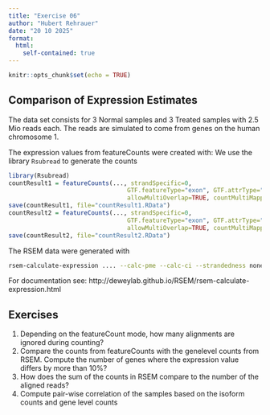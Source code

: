 ```yaml
---
title: "Exercise 06"
author: "Hubert Rehrauer"
date: "20 10 2025"
format:
  html:
    self-contained: true
---
```



```r
knitr::opts_chunk$set(echo = TRUE)
```


## Comparison of Expression Estimates

The data set consists for 3 Normal samples and 3 Treated samples with 2.5 Mio reads each. The reads are simulated to come from genes on the human chromosome 1.

The expression values from featureCounts were created with:
We use the library `Rsubread` to generate the counts
```r
library(Rsubread)
countResult1 = featureCounts(..., strandSpecific=0,
                                 GTF.featureType="exon", GTF.attrType="gene_id", useMetaFeatures=TRUE,
                                 allowMultiOverlap=TRUE, countMultiMappingReads=FALSE)
save(countResult1, file="countResult1.RData")
countResult2 = featureCounts(..., strandSpecific=0,
                                 GTF.featureType="exon", GTF.attrType="gene_id", useMetaFeatures=TRUE,
                                 allowMultiOverlap=TRUE, countMultiMappingReads=TRUE, fraction=TRUE)
save(countResult2, file="countResult2.RData")
```

The RSEM data were generated with
```sh
rsem-calculate-expression .... --calc-pme --calc-ci --strandedness none ...
```
For documentation see: http://deweylab.github.io/RSEM/rsem-calculate-expression.html



## Exercises

1. Depending on the featureCount mode, how many alignments are ignored during counting?  
2. Compare the counts from featureCounts with the genelevel counts from RSEM. Compute the number of genes where the expression value differs by more than 10%? 
3. How does the sum of the counts in RSEM compare to the number of the aligned reads?  
4. Compute pair-wise correlation of the samples based on the isoform counts and gene level counts



